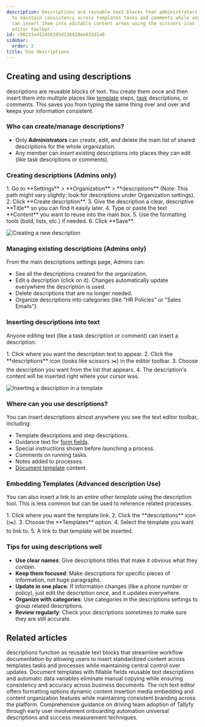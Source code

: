 ```yaml
---
description: Descriptions are reusable text blocks that administrators create once
  to maintain consistency across templates tasks and comments while any team member
  can insert them into editable content areas using the scissors icon in the text
  editor toolbar.
id: c90221e452450205d136428ee035d1a6
sidebar:
  order: 2
title: Use descriptions
---
```



## Creating and using descriptions

descriptions are reusable blocks of text. You create them once and then insert them into multiple places like [template](/products/pro/documenting/templates/) steps, [task](/products/pro/tracking-and-tasks/tasks/) descriptions, or comments. This saves you from typing the same thing over and over and keeps your information consistent.

### Who can create/manage descriptions?
- Only **Administrators** can create, edit, and delete the main list of shared descriptions for the whole organization.
- Any member can *insert* existing descriptions into places they can edit (like task descriptions or comments).

### Creating descriptions (Admins only)

<Steps>
1. Go to **Settings** > **Organization** > **descriptions** (Note: This path might vary slightly; look for descriptions under Organization settings).
2. Click **Create description**.
3. Give the description a clear, descriptive **Title** so you can find it easily later.
4. Type or paste the text **Content** you want to reuse into the main box.
5. Use the formatting tools (bold, lists, etc.) if needed.
6. Click **Save**.
</Steps>

![Creating a new description](https://screenshots.tallyfy.com/tallyfy%2Fpro%2Fdesktop-light-create-description1701483433378.png)

### Managing existing descriptions (Admins only)

From the main descriptions settings page, Admins can:
- See all the descriptions created for the organization.
- Edit a description (click on it). Changes automatically update everywhere the description is used.
- Delete descriptions that are no longer needed.
- Organize descriptions into categories (like "HR Policies" or "Sales Emails").

### Inserting descriptions into text

Anyone editing text (like a task description or comment) can insert a description:

<Steps>
1. Click where you want the description text to appear.
2. Click the **descriptions** icon (looks like scissors ✂️) in the editor toolbar.
3. Choose the description you want from the list that appears.
4. The description's content will be inserted right where your cursor was.
</Steps>

![Inserting a description in a template](https://screenshots.tallyfy.com/tallyfy%2Fpro%2Fdesktop-light-insert-description-in-template-example.png)

### Where can you use descriptions?

You can insert descriptions almost anywhere you see the text editor toolbar, including:

- Template descriptions and step descriptions.
- Guidance text for [form fields](/products/pro/tracking-and-tasks/tasks/what-are-form-fields-in-tallyfy/).
- Special instructions shown before launching a process.
- Comments on running tasks.
- Notes added to processes.
- [Document template](/products/pro/documenting/documents/) content.

### Embedding Templates (Advanced description Use)

You can also insert a link to an *entire other template* using the description tool. This is less common but can be used to reference related processes.

<Steps>
1. Click where you want the template link.
2. Click the **descriptions** icon (✂️).
3. Choose the **Templates** option.
4. Select the template you want to link to.
5. A link to that template will be inserted.
</Steps>

### Tips for using descriptions well

- **Use clear names**: Give descriptions titles that make it obvious what they contain.
- **Keep them focused**: Make descriptions for specific pieces of information, not huge paragraphs.
- **Update in one place**: If information changes (like a phone number or policy), just edit the description once, and it updates everywhere.
- **Organize with categories**: Use categories in the descriptions settings to group related descriptions.
- **Review regularly**: Check your descriptions sometimes to make sure they are still accurate.


## Related articles
<CardGrid>
<LinkTitleCard header="<b>Templates > descriptions</b>" href="/products/pro/documenting/templates/descriptions/" > descriptions function as reusable text blocks that streamline workflow documentation by allowing users to insert standardized content across templates tasks and processes while maintaining central control over updates. </LinkTitleCard>
<LinkTitleCard header="<b>Features > Fill in the blanks</b>" href="/products/pro/tutorials/features/fill-in-the-blanks/" > Document templates with fillable fields reusable text descriptions and automatic data variables eliminate manual copying while ensuring consistency and accuracy across business documents. </LinkTitleCard>
<LinkTitleCard header="<b>Edit Task > The rich text editor</b>" href="/products/pro/tracking-and-tasks/tasks/edit-task/how-can-i-use-tallyfys-rich-text-editor-for-tasks/" > The rich text editor offers formatting options dynamic content insertion media embedding and content organization features while maintaining consistent branding across the platform. </LinkTitleCard>
<LinkTitleCard header="<b>Miscellaneous > Support</b>" href="/products/pro/miscellaneous/support/" > Comprehensive guidance on driving team adoption of Tallyfy through early user involvement onboarding automation universal descriptions and success measurement techniques. </LinkTitleCard>
</CardGrid>